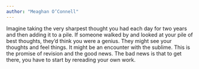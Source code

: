 ```yaml
---
author: "Meaghan O’Connell"
---
```


Imagine taking the very sharpest thought you had each day for two years and then adding it to a pile. If someone walked by and looked at your pile of best thoughts, they’d think you were a genius. They might see your thoughts and feel things. It might be an encounter with the sublime. This is the promise of revision and the good news. The bad news is that to get there, you have to start by rereading your own work.
